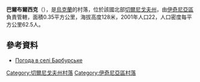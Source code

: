 {{coord|50|59|57|N|32|12|42|E|scale:100000|display=title}}

'''巴爾布爾西克'''（{{lang-uk|Барбурське}}），是[[烏克蘭|烏克蘭]]的村落，位於該國北部[[切爾尼戈夫州|切爾尼戈夫州]]，由[[伊奇尼亞區|伊奇尼亞區]]負責管轄，面積0.35平方公里，海拔高度128米，2001年人口22，人口密度每平方公里62.5人。

==參考資料==
* [http://weather.in.ua/ua/chernigovskaja/674 Погода в селі Барбурське] {{Wayback|url=http://weather.in.ua/ua/chernigovskaja/674 |date=20111220131003 }}

[[Category:切爾尼戈夫州村落|Category:切爾尼戈夫州村落]]
[[Category:伊奇尼亞區村落|Category:伊奇尼亞區村落]]


{{Chernihiv-geo-stub}}